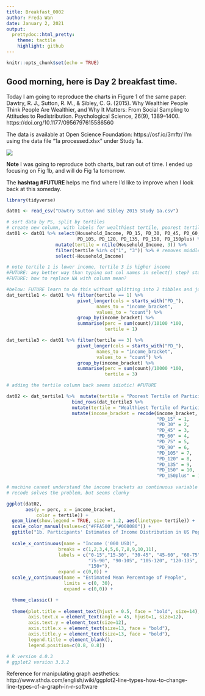 ```yaml
---
title: Breakfast_0002
author: Freda Wan
date: January 2, 2021
output:
  prettydoc::html_pretty:
    theme: tactile
    highlight: github
---
```


```r
knitr::opts_chunk$set(echo = TRUE)
```

## Good morning, here is Day 2 breakfast time. ##

Today I am going to reproduce the charts in Figure 1 of the same paper: 
Dawtry, R. J., Sutton, R. M., & Sibley, C. G. (2015). Why Wealthier People Think People Are Wealthier, and Why It Matters: From Social Sampling to Attitudes to Redistribution. Psychological Science, 26(9), 1389–1400. https://doi.org/10.1177/0956797615586560

The data is available at Open Science Foundation: https://osf.io/3mftr/
I'm using the data file "1a processed.xlsx" under Study 1a. 

![](Large_image_Fig1.jpeg)

**Note** I was going to reproduce both charts, but ran out of time. 
I ended up focusing on Fig 1b, and will do Fig 1a tomorrow. 

The **hashtag #FUTURE** helps me find where I'd like to improve when I look back at this someday. 

```r

library(tidyverse)

dat01 <- read_csv("Dawtry Sutton and Sibley 2015 Study 1a.csv") 

# sort data by PS, split by tertiles
# create new column, with labels for wealthiest tertile, poorest tertile, and middle tertile (w, p, m)
dat01 <- dat01 %>% select(Household_Income, PD_15, PD_30, PD_45, PD_60, PD_75, PD_90, 
                          PD_105, PD_120, PD_135, PD_150, PD_150plus) %>%
                  mutate(tertile = ntile(Household_Income, 3)) %>%
                  filter(tertile %in% c("1", "3")) %>% # removes middle tertile and NA 
                  select(-Household_Income)

# note tertile 1 is lower income, tertile 3 is higher income
#FUTURE: any better way than typing out col names in select() step? starts_with()? 
#FUTURE: how to replace NA with column mean?

#below: FUTURE learn to do this without splitting into 2 tibbles and joining again
dat_tertile1 <- dat01 %>% filter(tertile == 1) %>%
                          pivot_longer(cols = starts_with("PD_"), 
                                 names_to = "income_bracket", 
                                 values_to = "count") %>%
                          group_by(income_bracket) %>%
                          summarise(perc = sum(count)/10100 *100, 
                                    tertile = 1)

dat_tertile3 <- dat01 %>% filter(tertile == 3) %>%
                          pivot_longer(cols = starts_with("PD_"), 
                                 names_to = "income_bracket", 
                                 values_to = "count") %>%
                          group_by(income_bracket) %>%
                          summarise(perc = sum(count)/10000 *100, 
                                    tertile = 3)

# adding the tertile column back seems idiotic! #FUTURE

dat02 <- dat_tertile1 %>%  mutate(tertile = "Poorest Tertile of Participants") %>%
                        bind_rows(dat_tertile3 %>%
                        mutate(tertile = "Wealthiest Tertile of Participants")) %>% 
                        mutate(income_bracket = recode(income_bracket, 
                                                       "PD_15" = 1, 
                                                       "PD_30" = 2, 
                                                       "PD_45" = 3, 
                                                       "PD_60" = 4, 
                                                       "PD_75" = 5, 
                                                       "PD_90" = 6, 
                                                       "PD_105" = 7, 
                                                       "PD_120" = 8, 
                                                       "PD_135" = 9, 
                                                       "PD_150" = 10, 
                                                       "PD_150plus" = 11))
                        
# machine cannot understand the income brackets as continuous variable
# recode solves the problem, but seems clunky

ggplot(dat02, 
       aes(y = perc, x = income_bracket, 
           color = tertile)) + 
  geom_line(show.legend = TRUE, size = 1.2, aes(linetype= tertile)) +
  scale_color_manual(values=c("#FFA500","#008080")) +
  ggtitle("1b. Participants' Estimates of Income Distribution in US Population") + 
  
  scale_x_continuous(name = "Income ('000 USD)",
                   breaks = c(1,2,3,4,5,6,7,8,9,10,11),
                   labels = c("0-15","15-30", "30-45", "45-60", "60-75", 
                              "75-90", "90-105", "105-120", "120-135", "135-150", 
                              "150+"), 
                   expand = c(0,0)) +
  scale_y_continuous(name = "Estimated Mean Percentage of People", 
                     limits = c(0, 30), 
                     expand = c(0,0)) +

  theme_classic() +
  
  theme(plot.title = element_text(hjust = 0.5, face = "bold", size=14), 
        axis.text.x = element_text(angle = 45, hjust=1, size=12),
        axis.text.y = element_text(size=12), 
        axis.title.x = element_text(size=13, face = "bold"), 
        axis.title.y = element_text(size=13, face = "bold"), 
        legend.title = element_blank(), 
        legend.position=c(0.8, 0.8))

# R version 4.0.3
# ggplot2 version 3.3.2

```

Reference for manipulating graph aesthetics:
http://www.sthda.com/english/wiki/ggplot2-line-types-how-to-change-line-types-of-a-graph-in-r-software
